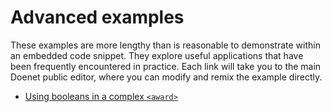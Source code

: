 # Advanced examples

These examples are more lengthy than is reasonable to demonstrate within an embedded code snippet. They explore useful applications that have been frequently encountered in practice.
Each link will take you to the main Doenet public editor, where you can modify and remix the example directly.

* [Using booleans in a complex `<award>`](https://www.doenet.org/portfolioeditor/_WyWv8brR18rQcljJ55aXh/_rDT07UDeVXiPloczN41NE)
